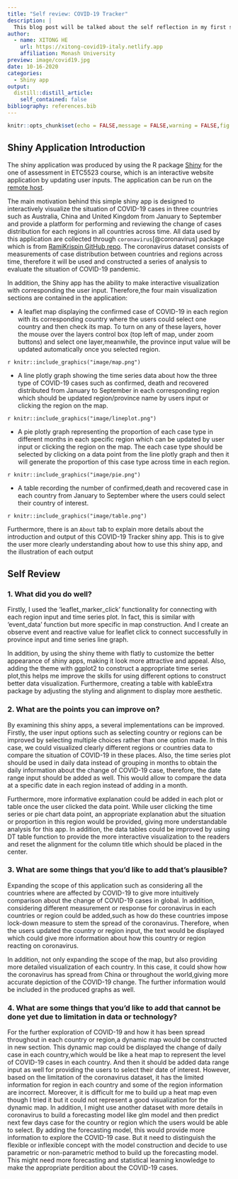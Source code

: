 ```yaml
---
title: "Self review: COVID-19 Tracker"
description: |
  This blog post will be talked about the self reflection in my first shiny app.
author:
  - name: XITONG HE
    url: https://xitong-covid19-italy.netlify.app
    affiliation: Monash University
preview: image/covid19.jpg
date: 10-16-2020
categories: 
  - Shiny app
output:
  distill::distill_article:
    self_contained: false
bibliography: references.bib
---
```




```r
knitr::opts_chunk$set(echo = FALSE,message = FALSE,warning = FALSE,fig.align="center")
```

## Shiny Application Introduction

The shiny application was produced by using the R package [Shiny]( https://shiny.rstudio.com/) for the one of assessment in ETC5523 course, which is an interactive website application by updating user inputs. The application can be run on the [remote host](https://xitong-he.shinyapps.io/shiny-assessment-xhee0013).

The main motivation behind this simple shiny app is designed to interactively visualize the situation of COVID-19 cases in three countries such as Australia, China and United Kingdom from January to September and provide a platform for performing and reviewing the change of cases distribution for each regions in all countries across time. All data used by this application are collected through `coronavirus`[@coronavirus] package which is from [RamiKrispin GitHub repo](https://github.com/RamiKrispin/coronavirus). The coronavirus dataset consists of measurements of case distribution between countries and regions across time, therefore it will be used and constructed a series of analysis to evaluate the situation of COVID-19 pandemic.

In addition, the Shiny app has the ability to make interactive visualization with corresponding the user input. Therefore,the four main visualization sections are contained in the application:

- A leaflet map displaying the confirmed case of COVID-19 in each region with its corresponding country where the users could select one country and then check its map. To turn on any of these layers, hover the mouse over the layers control box (top left of map, under zoom buttons) and select one layer,meanwhile, the province input value will be updated automatically once you selected region.

`r knitr::include_graphics("image/map.png")`

- A line plotly graph showing the time series data about how the three type of COVID-19 cases such as confirmed, death and recovered distributed from January to September in each corresponding region which should be updated region/province name by users input or clicking the region on the map.

`r knitr::include_graphics("image/lineplot.png")`

- A pie plotly graph representing the proportion of each case type in different months in each specific region which can be updated by user input or clicking the region on the map. The each case type should be selected by clicking on a data point from the line plotly graph and then it will generate the proportion of this case type across time in each region.

`r knitr::include_graphics("image/pie.png")`


- A table recording the number of confirmed,death and recovered case in each country from January to September where the users could select their country of interest.

`r knitr::include_graphics("image/table.png")`

Furthermore, there is an `About` tab to explain more details about the introduction and output of this COVID-19 Tracker shiny app. This is to give the user more clearly understanding about how to use this shiny app, and the illustration of each output 


## Self Review


### 1. What did you do well?

Firstly, I used the ‘leaflet_marker_click' functionality for connecting with each region input and time series plot. In fact, this is similar with 'event_data' function but more specific in map construction. And I create an observe event and reactive value for leaflet click to connect successfully in province input and time series line graph.

In addition, by using the shiny theme with flatly to customize the better appearance of shiny apps, making it look more attractive and appeal. Also, adding the theme with ggplot2 to construct a appropriate time series plot,this helps me improve the skills for using different options to construct better data visualization. Furthermore, creating a table with kableExtra package by adjusting the styling and alignment to display more aesthetic.


### 2. What are the points you can improve on?

By examining this shiny apps, a several implementations can be improved. Firstly, the user input options such as selecting country or regions can be improved by selecting multiple choices rather than one option made. In this case, we could visualized clearly different regions or countries data to compare the situation of COVID-19 in these places. Also, the time series plot should be used in daily data instead of grouping in months to obtain the daily information about the change of COVID-19 case, therefore, the date range input should be added as well. This would allow to compare the data at a specific date in each region instead of adding in a month.


Furthermore, more informative explanation could be added in each plot or table once the user clicked the data point. While user clicking the time series or pie chart data point, an appropriate explanation abut the situation or proportion in this region would be provided, giving more understandable analysis for this app. In addition, the data tables could be improved by using DT table function to provide the more interactive visualization to the readers and reset the alignment for the column title which should be placed in the center.


### 3. What are some things that you’d like to add that’s plausible?

Expanding the scope of this application such as considering all the countries where are affected by COVID-19 to give more intuitively comparison about the change of COVID-19 cases in global. In addition, considering different measurement or response for coronavirus in each countries or region could be added,such as how do these countries impose lock-down measure to stem the spread of the coronavirus. Therefore, when the users updated the country or region input, the text would be displayed which could give more information about how this country or region reacting on coronavirus.

In addition, not only expanding the scope of the map, but also providing more detailed visualization of each country. In this case, it could show how the coronavirus has spread from China or throughout the world,giving more accurate depiction of the COVID-19 change. The further information would be included in the produced graphs as well.


### 4. What are some things that you’d like to add that cannot be done yet due to limitation in data or technology?

For the further exploration of COVID-19 and how it has been spread throughout in each country or region,a dynamic map would be constructed in new section. This dynamic map could be displayed the change of daily case in each country,which would be like a heat map to represent the level of COVID-19  cases in each country. And then it should be added data range input as well for providing the users to select their date of interest. However, based on the limitation of the coronavirus dataset, it has the limited information for region in each country and some of the region information are incorrect. Moreover, it is difficult for me to build up a heat map even though I tried it but it could not represent a good visualization for the dynamic map. In addition, I might use another dataset with more details in coronavirus to build a forecasting model like glm model and then predict next few days case for the country or region which the users would be able to select. By adding the forecasting model, this would provide more information to explore the COVID-19 case. But it need to distinguish the flexible or inflexible concept with the model construction and decide to use parametric or non-parametric method to build up the forecasting model. This might need more forecasting and statistical learning knowledge to make the appropriate perdition about the COVID-19 cases.

